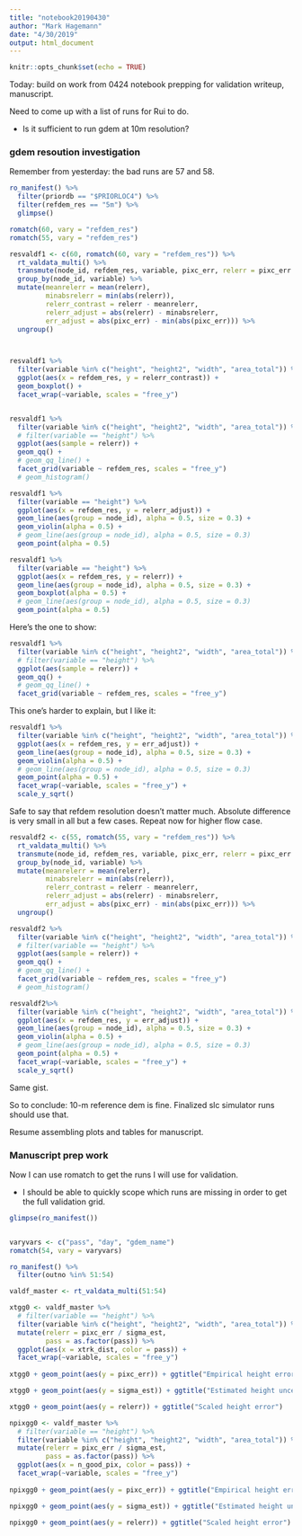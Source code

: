 ```yaml
---
title: "notebook20190430"
author: "Mark Hagemann"
date: "4/30/2019"
output: html_document
---
```


```r
knitr::opts_chunk$set(echo = TRUE)
```

Today: build on work from 0424 notebook prepping for validation writeup, manuscript. 

Need to come up with a list of runs for Rui to do. 

- Is it sufficient to run gdem at 10m resolution?


### gdem resoution investigation

Remember from yesterday: the bad runs are 57 and 58. 

```r
ro_manifest() %>% 
  filter(priordb == "$PRIORLOC4") %>% 
  filter(refdem_res == "5m") %>% 
  glimpse()
```


```r
romatch(60, vary = "refdem_res")
romatch(55, vary = "refdem_res")
```

```r
resvaldf1 <- c(60, romatch(60, vary = "refdem_res")) %>% 
  rt_valdata_multi() %>% 
  transmute(node_id, refdem_res, variable, pixc_err, relerr = pixc_err / sigma_est) %>% 
  group_by(node_id, variable) %>% 
  mutate(meanrelerr = mean(relerr),
         minabsrelerr = min(abs(relerr)),
         relerr_contrast = relerr - meanrelerr,
         relerr_adjust = abs(relerr) - minabsrelerr,
         err_adjust = abs(pixc_err) - min(abs(pixc_err))) %>% 
  ungroup()



resvaldf1 %>%
  filter(variable %in% c("height", "height2", "width", "area_total")) %>% 
  ggplot(aes(x = refdem_res, y = relerr_contrast)) + 
  geom_boxplot() +
  facet_wrap(~variable, scales = "free_y")


resvaldf1 %>% 
  filter(variable %in% c("height", "height2", "width", "area_total")) %>% 
  # filter(variable == "height") %>% 
  ggplot(aes(sample = relerr)) + 
  geom_qq() + 
  # geom_qq_line() + 
  facet_grid(variable ~ refdem_res, scales = "free_y")
  # geom_histogram()

resvaldf1 %>% 
  filter(variable == "height") %>% 
  ggplot(aes(x = refdem_res, y = relerr_adjust)) +
  geom_line(aes(group = node_id), alpha = 0.5, size = 0.3) +
  geom_violin(alpha = 0.5) +
  # geom_line(aes(group = node_id), alpha = 0.5, size = 0.3)
  geom_point(alpha = 0.5)

resvaldf1 %>% 
  filter(variable == "height") %>% 
  ggplot(aes(x = refdem_res, y = relerr)) +
  geom_line(aes(group = node_id), alpha = 0.5, size = 0.3) +
  geom_boxplot(alpha = 0.5) +
  # geom_line(aes(group = node_id), alpha = 0.5, size = 0.3)
  geom_point(alpha = 0.5)
```

Here's the one to show:

```r
resvaldf1 %>% 
  filter(variable %in% c("height", "height2", "width", "area_total")) %>% 
  # filter(variable == "height") %>% 
  ggplot(aes(sample = relerr)) + 
  geom_qq() + 
  # geom_qq_line() + 
  facet_grid(variable ~ refdem_res, scales = "free_y")
```

This one's harder to explain, but I like it: 


```r
resvaldf1 %>% 
  filter(variable %in% c("height", "height2", "width", "area_total")) %>% 
  ggplot(aes(x = refdem_res, y = err_adjust)) +
  geom_line(aes(group = node_id), alpha = 0.5, size = 0.3) +
  geom_violin(alpha = 0.5) +
  # geom_line(aes(group = node_id), alpha = 0.5, size = 0.3)
  geom_point(alpha = 0.5) +
  facet_wrap(~variable, scales = "free_y") + 
  scale_y_sqrt()

```

Safe to say that refdem resolution doesn't matter much. Absolute difference is very small in all but a few cases. Repeat now for higher flow case. 


```r
resvaldf2 <- c(55, romatch(55, vary = "refdem_res")) %>% 
  rt_valdata_multi() %>% 
  transmute(node_id, refdem_res, variable, pixc_err, relerr = pixc_err / sigma_est) %>% 
  group_by(node_id, variable) %>% 
  mutate(meanrelerr = mean(relerr),
         minabsrelerr = min(abs(relerr)),
         relerr_contrast = relerr - meanrelerr,
         relerr_adjust = abs(relerr) - minabsrelerr,
         err_adjust = abs(pixc_err) - min(abs(pixc_err))) %>% 
  ungroup()

resvaldf2 %>% 
  filter(variable %in% c("height", "height2", "width", "area_total")) %>% 
  # filter(variable == "height") %>% 
  ggplot(aes(sample = relerr)) + 
  geom_qq() + 
  # geom_qq_line() + 
  facet_grid(variable ~ refdem_res, scales = "free_y")
  # geom_histogram()

resvaldf2%>% 
  filter(variable %in% c("height", "height2", "width", "area_total")) %>% 
  ggplot(aes(x = refdem_res, y = err_adjust)) +
  geom_line(aes(group = node_id), alpha = 0.5, size = 0.3) +
  geom_violin(alpha = 0.5) +
  # geom_line(aes(group = node_id), alpha = 0.5, size = 0.3)
  geom_point(alpha = 0.5) +
  facet_wrap(~variable, scales = "free_y") + 
  scale_y_sqrt()


```

Same gist. 


So to conclude: 10-m reference dem is fine. Finalized slc simulator runs should use that. 

Resume assembling plots and tables for manuscript. 


### Manuscript prep work

Now I can use romatch to get the runs I will use for validation.

- I should be able to quickly scope which runs are missing in order to get the full validation grid. 

```r
glimpse(ro_manifest())


varyvars <- c("pass", "day", "gdem_name")
romatch(54, vary = varyvars)

ro_manifest() %>% 
  filter(outno %in% 51:54)
```

```r

valdf_master <- rt_valdata_multi(51:54)
```


```r
xtgg0 <- valdf_master %>% 
  # filter(variable == "height") %>% 
  filter(variable %in% c("height", "height2", "width", "area_total")) %>% 
  mutate(relerr = pixc_err / sigma_est,
         pass = as.factor(pass)) %>% 
  ggplot(aes(x = xtrk_dist, color = pass)) +
  facet_wrap(~variable, scales = "free_y")
  
xtgg0 + geom_point(aes(y = pixc_err)) + ggtitle("Empirical height error")

xtgg0 + geom_point(aes(y = sigma_est)) + ggtitle("Estimated height uncertainty")

xtgg0 + geom_point(aes(y = relerr)) + ggtitle("Scaled height error")
```


```r
npixgg0 <- valdf_master %>% 
  # filter(variable == "height") %>% 
  filter(variable %in% c("height", "height2", "width", "area_total")) %>% 
  mutate(relerr = pixc_err / sigma_est,
         pass = as.factor(pass)) %>% 
  ggplot(aes(x = n_good_pix, color = pass)) +
  facet_wrap(~variable, scales = "free_y")
  
npixgg0 + geom_point(aes(y = pixc_err)) + ggtitle("Empirical height error")

npixgg0 + geom_point(aes(y = sigma_est)) + ggtitle("Estimated height uncertainty")

npixgg0 + geom_point(aes(y = relerr)) + ggtitle("Scaled height error")
```


